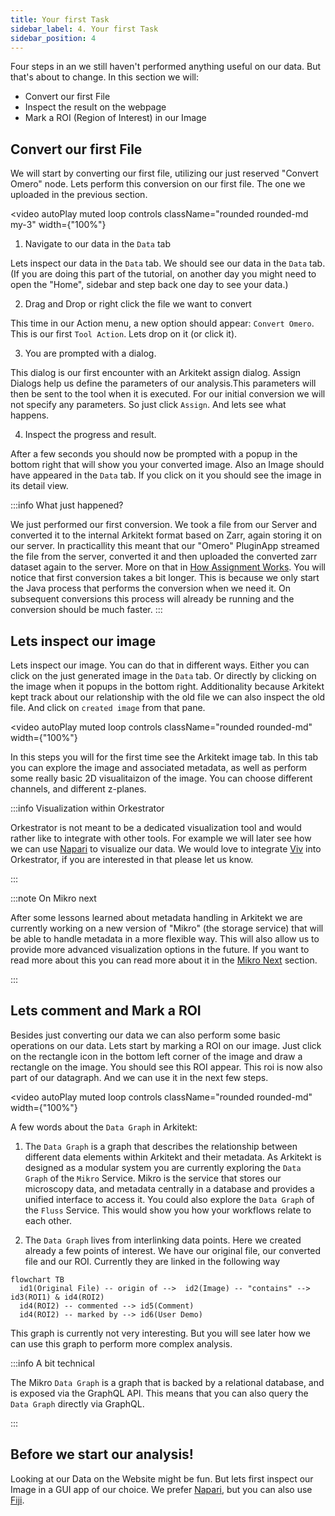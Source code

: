 ```yaml
---
title: Your first Task
sidebar_label: 4. Your first Task
sidebar_position: 4
---
```



Four steps in an we still haven't performed anything useful on our data. But that's about to change. In this section we will:

- Convert our first File
- Inspect the result on the webpage
- Mark a ROI (Region of Interest) in our Image

## Convert our first File

We will start by converting our first file, utilizing our just reserved "Convert Omero" node. Lets perform this conversion on our
first file. The one we uploaded in the previous section.

<video
  autoPlay
  muted
  loop
  controls
  className="rounded rounded-md my-3"
  width={"100%"}
>
  <source src={convert} />
</video>

1. Navigate to our data in the `Data` tab

Lets inspect our data in the `Data` tab. We should see our data in the `Data` tab. (If you are doing this part of the tutorial,
on another day you might need to open the "Home", sidebar and step back one day to see your data.)

2. Drag and Drop or right click the file we want to convert

This time in our Action menu, a new option should appear: `Convert Omero`. This is our first `Tool Action`. Lets drop on it (or click it).

3. You are prompted with a dialog.

This dialog is our first encounter with an Arkitekt assign dialog. Assign Dialogs help us define the parameters of our analysis.This parameters will then be sent
to the tool when it is executed. For our initial conversion we will not specify any parameters. So just click `Assign`. And lets see what happens.

4. Inspect the progress and result.

After a few seconds you should now be prompted with a popup in the bottom right that will show you your converted image. Also an Image
should have appeared in the `Data` tab. If you click on it you should see the image in its detail view.

:::info What just happened?

We just performed our first conversion. We took a file from our Server and converted it to the internal Arkitekt format based on Zarr, again storing
it on our server. In practicallity this meant that our "Omero" PluginApp streamed the file from the server, converted it and then uploaded the
converted zarr dataset again to the server. More on that in [How Assignment Works](/docs/design/assignation). You will notice that
first conversion takes a bit longer. This is because we only start the Java process that performs the conversion when we need it.
On subsequent conversions this process will already be running and the conversion should be much faster.
:::

## Lets inspect our image

Lets inspect our image. You can do that in different ways. Either you can click on the just generated image in the `Data` tab. Or directly by clicking on the image when it
popups in the bottom right. Additionality because Arkitekt kept track about our relationship with the old file we can also inspect the old file. And click on `created
image` from that pane.

<video
  autoPlay
  muted
  loop
  controls
  className="rounded rounded-md"
  width={"100%"}
>
  <source src={visualize} />
</video>

In this steps you will for the first time see the Arkitekt image tab. In this tab you can explore the image and associated metadata, as well as perform some really basic 2D
visualitaizon of the image. You can choose different channels, and different z-planes.

:::info Visualization within Orkestrator

Orkestrator is not meant to be a dedicated visualization tool and would rather like to integrate with other tools.
For example we will later see how we can use [Napari](https://napari.org/) to visualize our data.
We would love to integrate [Viv](https://github.com/hms-dbmi/vizarr) into Orkestrator, if you are interested in that please let us know.

:::

:::note On Mikro next

After some lessons learned about metadata handling in Arkitekt we are currently working on a new version of "Mikro" (the storage service) that will be able to handle
metadata in a more flexible way. This will also allow us to provide more advanced visualization options in the future. If you want to read more about this you can
read more about it in the [Mikro Next](/docs/services/next/mikro_next) section.

:::

## Lets comment and Mark a ROI

Besides just converting our data we can also perform some basic operations on our data. Lets start by marking a ROI on our image. Just click on the rectangle
icon in the bottom left corner of the image and draw a rectangle on the image. You should see this ROI appear. This roi is now also part of our datagraph. And we can use it
in the next few steps.

<video
  autoPlay
  muted
  loop
  controls
  className="rounded rounded-md"
  width={"100%"}
>
  <source src={markRoi} />
</video>

A few words about the `Data Graph` in Arkitekt:

1. The `Data Graph` is a graph that describes the relationship between different data elements within Arkitekt and their metadata. As Arkitekt is designed as a modular system
   you are currently exploring the `Data Graph` of the `Mikro` Service. Mikro is the service that stores our microscopy data, and metadata centrally in a database and provides
   a unified interface to access it. You could also explore the `Data Graph` of the `Fluss` Service. This would show you how your workflows relate to each other.

2. The `Data Graph` lives from interlinking data points. Here we created already a few points of interest. We have our original file, our converted file and our ROI.
   Currently they are linked in the following way

```mermaid
flowchart TB
  id1(Original File) -- origin of -->  id2(Image) -- "contains" --> id3(ROI1) & id4(ROI2)
  id4(ROI2) -- commented --> id5(Comment)
  id4(ROI2) -- marked by --> id6(User Demo)

```

This graph is currently not very interesting. But you will see later how we can use this graph to perform more complex analysis.

:::info A bit technical

The Mikro `Data Graph` is a graph that is backed by a relational database, and is exposed via the GraphQL API. This means that you can also query the `Data Graph` directly
via GraphQL.

:::

## Before we start our analysis!

Looking at our Data on the Website might be fun. But lets first inspect our Image in a GUI app of our choice. We prefer [Napari](https://napari.org/), but you can also use [Fiji](https://fiji.sc/).
